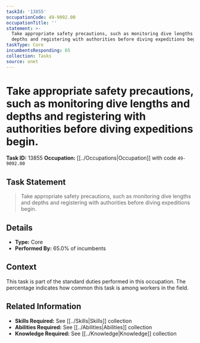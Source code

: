 ```yaml
---
taskId: '13855'
occupationCode: 49-9092.00
occupationTitle: ''
statement: >-
  Take appropriate safety precautions, such as monitoring dive lengths and
  depths and registering with authorities before diving expeditions begin.
taskType: Core
incumbentsResponding: 65
collection: Tasks
source: onet
---
```

# Take appropriate safety precautions, such as monitoring dive lengths and depths and registering with authorities before diving expeditions begin.

**Task ID:** 13855
**Occupation:** [[../Occupations|Occupation]] with code `49-9092.00`

## Task Statement

> Take appropriate safety precautions, such as monitoring dive lengths and depths and registering with authorities before diving expeditions begin.

## Details

- **Type:** Core
- **Performed By:** 65.0% of incumbents

## Context

This task is part of the standard duties performed in this occupation. The percentage indicates how common this task is among workers in the field.

## Related Information

- **Skills Required:** See [[../Skills|Skills]] collection
- **Abilities Required:** See [[../Abilities|Abilities]] collection
- **Knowledge Required:** See [[../Knowledge|Knowledge]] collection
